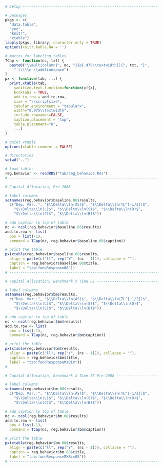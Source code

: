\chapter{Additional Results: Capital Allocation}

```r
# Setup ------------------------------------------------------------------------

# packages
pkgs <- c(
  "data.table",
  "zoo",
  "knitr",
  "xtable")
lapply(pkgs, library, character.only = TRUE)
options(knitr.kable.NA = '')

# macros for labeling tables
TCap <- function(nc, txt) {
  paste0("\\multicolumn{", nc, "}{p{.975\\textwidth}}{", txt, "}",
    " \\\\\n \\addlinespace")
}
px <- function(tab, ...) {
  print.xtable(tab,
    sanitize.text.function=function(x){x},
    booktabs = TRUE,
    add.to.row = add.to.row,
    size = "\\scriptsize",
    tabular.environment = "tabularx",
    width="0.975\\textwidth",
    include.rownames=FALSE,
    caption.placement = 'top',
	table.placement="H",
	...)
}

# quiet xtable
options(xtable.comment = FALSE)

# directories
setwd("..")

# load tables
reg.behavior <- readRDS("tab/reg_behavior.Rds")
# ----------------------------------------------------------------------
```


```r
# Capital Allocation, Pre-2008 ---------------------------------------------------

# label columns
setnames(reg.behavior$baseline.08$results, 
  c("Dep. Var.:", "$\\Delta\\ln(AS)$", "$\\Delta\\ln(TL^{-1/2})$",
    "$\\Delta\\ln(L)$", "$\\Delta\\ln(S)$", "$\\Delta\\ln(D)$", 
    "$\\Delta\\ln(C)$", "$\\Delta\\ln(B)$"))

# add caption to top of table
nc <- ncol(reg.behavior$baseline.08$results)
add.to.row <- list(
  pos = list(-1), 
  command = TCap(nc, reg.behavior$baseline.08$caption))

# print the table
px(xtable(reg.behavior$baseline.08$results,
  align = paste(c("ll", rep("Y", (nc - 1))), collapse = ""),
  caption = reg.behavior$baseline.08$title,
  label = "tab:fundResponse08"))
# --------------------------------------------------------------------------------
```


```r
# Capital Allocation, Benchmark X Time FE -----------------------------------------

# label columns
setnames(reg.behavior$bm$results, 
  c("Dep. Var.:", "$\\Delta\\ln(AS)$", "$\\Delta\\ln(TL^{-1/2})$",
    "$\\Delta\\ln(L)$", "$\\Delta\\ln(S)$", "$\\Delta\\ln(D)$", 
    "$\\Delta\\ln(C)$", "$\\Delta\\ln(B)$"))

# add caption to top of table
nc <- ncol(reg.behavior$bm$results)
add.to.row <- list(
  pos = list(-1), 
  command = TCap(nc, reg.behavior$bm$caption))

# print the table
px(xtable(reg.behavior$bm$results,
  align = paste(c("ll", rep("Y", (nc - 1))), collapse = ""),
  caption = reg.behavior$bm$title,
  label = "tab:fundResponseMXBim"))
# --------------------------------------------------------------------------------
```


```r
# Capital Allocation, Benchmark X Time FE Pre-2008 -------------------------------

# label columns
setnames(reg.behavior$bm.08$results, 
  c("Dep. Var.:", "$\\Delta\\ln(AS)$", "$\\Delta\\ln(TL^{-1/2})$",
    "$\\Delta\\ln(L)$", "$\\Delta\\ln(S)$", "$\\Delta\\ln(D)$", 
    "$\\Delta\\ln(C)$", "$\\Delta\\ln(B)$"))

# add caption to top of table
nc <- ncol(reg.behavior$bm.08$results)
add.to.row <- list(
  pos = list(-1), 
  command = TCap(nc, reg.behavior$bm$caption))

# print the table
px(xtable(reg.behavior$bm.08$results,
  align = paste(c("ll", rep("Y", (nc - 1))), collapse = ""),
  caption = reg.behavior$bm.08$title,
  label = "tab:fundResponseMXBim08"))
# --------------------------------------------------------------------------------
```
